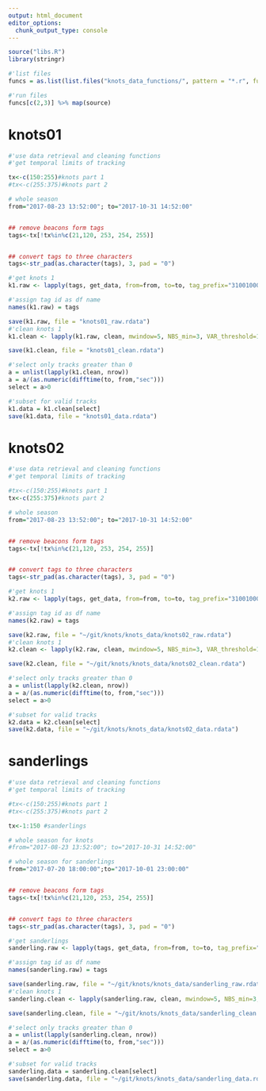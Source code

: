 ```yaml
---
output: html_document
editor_options:
  chunk_output_type: console
---
```


```r
source("libs.R")
library(stringr)
```

```r
#'list files
funcs = as.list(list.files("knots_data_functions/", pattern = "*.r", full.names = T))

#'run files
funcs[c(2,3)] %>% map(source)

```

# knots01

```r
#'use data retrieval and cleaning functions
#'get temporal limits of tracking

tx<-c(150:255)#knots part 1
#tx<-c(255:375)#knots part 2

# whole season
from="2017-08-23 13:52:00"; to="2017-10-31 14:52:00"


## remove beacons form tags
tags<-tx[!tx%in%c(21,120, 253, 254, 255)]


## convert tags to three characters
tags<-str_pad(as.character(tags), 3, pad = "0")
```

```r
#'get knots 1
k1.raw <- lapply(tags, get_data, from=from, to=to, tag_prefix="31001000")

#'assign tag id as df name
names(k1.raw) = tags

save(k1.raw, file = "knots01_raw.rdata")
#'clean knots 1
k1.clean <- lapply(k1.raw, clean, mwindow=5, NBS_min=3, VAR_threshold=10000)	#10000

save(k1.clean, file = "knots01_clean.rdata")

#'select only tracks greater than 0
a = unlist(lapply(k1.clean, nrow))
a = a/(as.numeric(difftime(to, from,"sec")))
select = a>0

#'subset for valid tracks
k1.data = k1.clean[select]
save(k1.data, file = "knots01_data.rdata")
```

# knots02

```r
#'use data retrieval and cleaning functions
#'get temporal limits of tracking

#tx<-c(150:255)#knots part 1
tx<-c(255:375)#knots part 2

# whole season
from="2017-08-23 13:52:00"; to="2017-10-31 14:52:00"


## remove beacons form tags
tags<-tx[!tx%in%c(21,120, 253, 254, 255)]


## convert tags to three characters
tags<-str_pad(as.character(tags), 3, pad = "0")
```

```r
#'get knots 1
k2.raw <- lapply(tags, get_data, from=from, to=to, tag_prefix="31001000")

#'assign tag id as df name
names(k2.raw) = tags

save(k2.raw, file = "~/git/knots/knots_data/knots02_raw.rdata")
#'clean knots 1
k2.clean <- lapply(k2.raw, clean, mwindow=5, NBS_min=3, VAR_threshold=10000)	#10000

save(k2.clean, file = "~/git/knots/knots_data/knots02_clean.rdata")

#'select only tracks greater than 0
a = unlist(lapply(k2.clean, nrow))
a = a/(as.numeric(difftime(to, from,"sec")))
select = a>0

#'subset for valid tracks
k2.data = k2.clean[select]
save(k2.data, file = "~/git/knots/knots_data/knots02_data.rdata")
```

# sanderlings

```r
#'use data retrieval and cleaning functions
#'get temporal limits of tracking

#tx<-c(150:255)#knots part 1
#tx<-c(255:375)#knots part 2

tx<-1:150 #sanderlings

# whole season for knots
#from="2017-08-23 13:52:00"; to="2017-10-31 14:52:00"

# whole season for sanderlings
from="2017-07-20 18:00:00";to="2017-10-01 23:00:00"


## remove beacons form tags
tags<-tx[!tx%in%c(21,120, 253, 254, 255)]


## convert tags to three characters
tags<-str_pad(as.character(tags), 3, pad = "0")
```

```r
#'get sanderlings
sanderling.raw <- lapply(tags, get_data, from=from, to=to, tag_prefix="31001000")

#'assign tag id as df name
names(sanderling.raw) = tags

save(sanderling.raw, file = "~/git/knots/knots_data/sanderling_raw.rdata")
#'clean knots 1
sanderling.clean <- lapply(sanderling.raw, clean, mwindow=5, NBS_min=3, VAR_threshold=10000)	#10000

save(sanderling.clean, file = "~/git/knots/knots_data/sanderling_clean.rdata")

#'select only tracks greater than 0
a = unlist(lapply(sanderling.clean, nrow))
a = a/(as.numeric(difftime(to, from,"sec")))
select = a>0

#'subset for valid tracks
sanderling.data = sanderling.clean[select]
save(sanderling.data, file = "~/git/knots/knots_data/sanderling_data.rdata")
```
